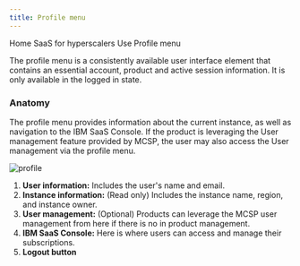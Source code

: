```yaml
---
title: Profile menu
---
```



<Breadcrumb>
  <BreadcrumbItem href="https://pages.github.ibm.com/CDAI-design/cpp-foundation-microsite/">
   Home
  </BreadcrumbItem>
  <BreadcrumbItem href="https://pages.github.ibm.com/CDAI-design/cpp-foundation-microsite/saas-for-hyperscalers/overview">
   SaaS for hyperscalers
  </BreadcrumbItem>
  <BreadcrumbItem href="https://pages.github.ibm.com/CDAI-design/cpp-foundation-microsite/saas-for-hyperscalers/use">
   Use
  </BreadcrumbItem>
  <BreadcrumbItem isCurrentPage href="https://pages.github.ibm.com/CDAI-design/cpp-foundation-microsite/saas-for-hyperscalers/use-patterns/profile-menu">
   Profile menu
  </BreadcrumbItem>
</Breadcrumb>


<PageDescription>

The profile menu is a consistently available user interface element that contains an essential account, product and active session information. It is only available in the logged in state.

</PageDescription>

### Anatomy

The profile menu provides information about the current instance, as well as navigation to the IBM SaaS Console. If the product is leveraging the User management feature provided by MCSP, the user may also access the User management via the profile menu.


![profile](images/userProfileMenu.png)


1. **User information:** Includes the user's name and email.
2. **Instance information:** (Read only) Includes the instance name, region, and instance owner.
3. **User management:** (Optional) Products can leverage the MCSP user management from here if there is no in product management.
4. **IBM SaaS Console:** Here is where users can access and manage their subscriptions.
5. **Logout button**


<br />

<CardGroup>
  <MiniCard 
    title="Figma template" 
    href="https://www.figma.com/file/SlZ7TK2mTzNLIHZB2dGXRF/MCSP-Onboarding-Design-Guide?node-id=2195%3A409332&t=AvJflqOliLETiArL-1"
    actionIcon="launch">
  </MiniCard>
  <MiniCard 
    title="Storybook" 
    href="https://pages.github.ibm.com/automation-saas/automation-common-header/?path=/story/automation-header--with-user-management"
    actionIcon="launch">
  </MiniCard>
</CardGroup> 